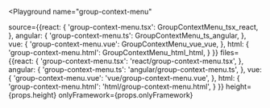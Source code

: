 

<Playground
  name="group-context-menu"
  
  source={{react: {
             'group-context-menu.tsx': GroupContextMenu_tsx_react,
           },
           angular: {
             'group-context-menu.ts': GroupContextMenu_ts_angular,
           },
           vue: {
             'group-context-menu.vue': GroupContextMenu_vue_vue,
           },
           html: {
             'group-context-menu.html': GroupContextMenu_html_html,
           }
}}
  files={{react: {
            'group-context-menu.tsx': 'react/group-context-menu.tsx',
          },
          angular: {
            'group-context-menu.ts': 'angular/group-context-menu.ts',
          },
          vue: {
            'group-context-menu.vue': 'vue/group-context-menu.vue',
          },
          html: {
            'group-context-menu.html': 'html/group-context-menu.html',
          }
}}
  height={props.height}
  onlyFramework={props.onlyFramework}
></Playground>
